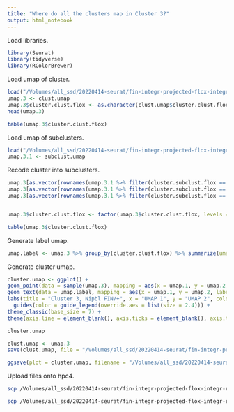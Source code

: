 ```yaml
---
title: "Where do all the clusters map in Cluster 3?"
output: html_notebook
---
```


Load libraries.
```r
library(Seurat)
library(tidyverse)
library(RColorBrewer)
```

Load umap of cluster.
```r
load("/Volumes/all_ssd/20220414-seurat/fin-integr-projected-flox-integr-res-0.0120/fin-3-projected-flox-3-res-0.025/projected-umap-by-stage-embryo-cluster-fin-3-projected-flox-3-res-0.025.Robj")
umap.3 <- clust.umap
umap.3$cluster.clust.flox <- as.character(clust.umap$cluster.clust.flox)
head(umap.3)

table(umap.3$cluster.clust.flox)
```

Load umap of subclusters.
```r
load("/Volumes/all_ssd/20220414-seurat/fin-integr-projected-flox-integr-res-0.0120/fin-3-projected-flox-3-res-0.025/fin-3.1-projected-flox-3.1-res-0.0387/projected-umap-by-stage-embryo-cluster-fin-3.1-projected-flox-3.1-res-0.0387.Robj")
umap.3.1 <- subclust.umap
```

Recode cluster into subclusters.
```r
umap.3[as.vector(rownames(umap.3.1 %>% filter(cluster.subclust.flox == "3.1.1"))), "cluster.clust.flox"] <- "3.1.1"
umap.3[as.vector(rownames(umap.3.1 %>% filter(cluster.subclust.flox == "3.1.2"))), "cluster.clust.flox"] <- "3.1.2"
umap.3[as.vector(rownames(umap.3.1 %>% filter(cluster.subclust.flox == "3.1.3"))), "cluster.clust.flox"] <- "3.1.3"


umap.3$cluster.clust.flox <- factor(umap.3$cluster.clust.flox, levels = c("3.1.1", "3.1.2", "3.1.3", "3.2"))

table(umap.3$cluster.clust.flox)
```

Generate label umap.
```r
umap.label <- umap.3 %>% group_by(cluster.clust.flox) %>% summarize(umap.1 = median(umap.1), umap.2 = median(umap.2))
```

Generate cluster umap.
```r
cluster.umap <- ggplot() +
geom_point(data = sample(umap.3), mapping = aes(x = umap.1, y = umap.2, color = cluster.clust.flox), shape = 20, stroke = 0, size = 0.5) +
geom_text(data = umap.label, mapping = aes(x = umap.1, y = umap.2, label = cluster.clust.flox), size = 2.3) +
labs(title = "Cluster 3, Nipbl FIN/+", x = "UMAP 1", y = "UMAP 2", color = "Nipbl Flox/+\nCluster") +
  guides(color = guide_legend(override.aes = list(size = 2.4))) +
theme_classic(base_size = 7) +
theme(axis.line = element_blank(), axis.ticks = element_blank(), axis.text = element_blank(), plot.title = element_text(hjust = 0.5, size = 7), legend.key.size = unit(7, "pt"))

cluster.umap
```

```r
clust.umap <- umap.3
save(clust.umap, file = "/Volumes/all_ssd/20220414-seurat/fin-integr-projected-flox-integr-res-0.0120/fin-3-projected-flox-3-res-0.025/projected-umap-by-stage-embryo-cluster-fin-3-projected-flox-3-res-0.025-4.Robj")
```

```r
ggsave(plot = cluster.umap, filename = "/Volumes/all_ssd/20220414-seurat/fin-integr-projected-flox-integr-res-0.0120/fin-3-projected-flox-3-res-0.025/projected-umap-by-stage-embryo-cluster-fin-3-projected-flox-3-res-0.025-4.png", device = "png", width = 3.5, height = 2.25, units = "in")
```

Upload files onto hpc4.
```bash
scp /Volumes/all_ssd/20220414-seurat/fin-integr-projected-flox-integr-res-0.0120/fin-3-projected-flox-3-res-0.025/projected-umap-by-stage-embryo-cluster-fin-3-projected-flox-3-res-0.025-4.png schea2@hpc3.rcic.uci.edu:/share/crsp/lab/alcalof/schea2/20220414-seurat/fin-integr-projected-flox-integr-res-0.0120/fin-3-projected-flox-3-res-0.025

scp /Volumes/all_ssd/20220414-seurat/fin-integr-projected-flox-integr-res-0.0120/fin-3-projected-flox-3-res-0.025/projected-umap-by-stage-embryo-cluster-fin-3-projected-flox-3-res-0.025-4.Robj schea2@hpc3.rcic.uci.edu:/share/crsp/lab/alcalof/schea2/20220414-seurat/fin-integr-projected-flox-integr-res-0.0120/fin-3-projected-flox-3-res-0.025
```

